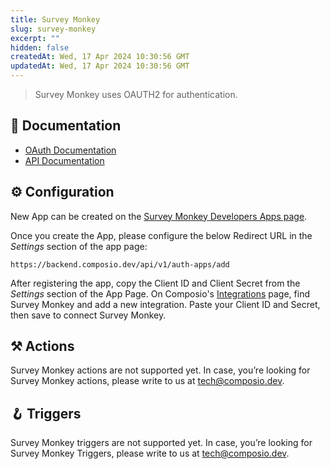 ```yaml
---
title: Survey Monkey
slug: survey-monkey
excerpt: ""
hidden: false
createdAt: Wed, 17 Apr 2024 10:30:56 GMT
updatedAt: Wed, 17 Apr 2024 10:30:56 GMT
--- 
```

> Survey Monkey uses OAUTH2 for authentication.
## 📔 Documentation

- [OAuth Documentation](https://developer.surveymonkey.com/api/v3/#authentication)
- [API Documentation](https://developer.surveymonkey.com/api/v3/)

## ⚙️ Configuration

<Tip>New App can be created on the [Survey Monkey Developers Apps page](https://developer.surveymonkey.com/apps/).</Tip>

Once you create the App, please configure the below Redirect URL in the _Settings_ section of the app page:


```
https://backend.composio.dev/api/v1/auth-apps/add
```

After registering the app, copy the Client ID and Client Secret from the _Settings_ section of the App Page. On Composio's [Integrations](https://app.composio.dev/apps) page, find Survey Monkey and add a new integration. Paste your Client ID and Secret, then save to connect Survey Monkey.


## ⚒️ Actions

Survey Monkey actions are not supported yet. In case, you’re looking for Survey Monkey actions, please write to us at tech@composio.dev.

## 🪝 Triggers

Survey Monkey triggers are not supported yet. In case, you’re looking for Survey Monkey Triggers, please write to us at tech@composio.dev.
